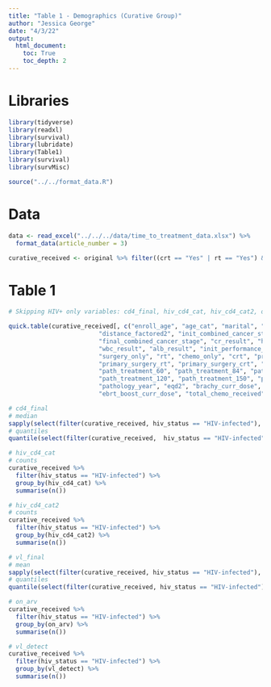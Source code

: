 ```yaml
---
title: "Table 1 - Demographics (Curative Group)"
author: "Jessica George"
date: "4/3/22"
output:
  html_document:
    toc: True
    toc_depth: 2
---
```


# Libraries
```r
library(tidyverse)
library(readxl)
library(survival)
library(lubridate)
library(Table1)
library(survival)
library(survMisc)

source("../../format_data.R")
```


# Data
```r
data <- read_excel("../../../data/time_to_treatment_data.xlsx") %>% 
  format_data(article_number = 3)

curative_received <- original %>% filter((crt == "Yes" | rt == "Yes") & curative_palliative_status == "Curative")
```


# Table 1
```r
# Skipping HIV+ only variables: cd4_final, hiv_cd4_cat, hiv_cd4_cat2, on_arv, vl_detect... See below for calculations for these variables

quick.table(curative_received[, c("enroll_age", "age_cat", "marital", "cancer_screening", 
                         "distance_factored2", "init_combined_cancer_stage", 
                         "final_combined_cancer_stage", "cr_result", "hb_result", "neut_result", 
                         "wbc_result", "alb_result", "init_performance_status", "hiv_status",
                         "surgery_only", "rt", "chemo_only", "crt", "primary_surgery_chemo", 
                         "primary_surgery_rt", "primary_surgery_crt", "path_treatment_30", 
                         "path_treatment_60", "path_treatment_84", "path_treatment_90", 
                         "path_treatment_120", "path_treatment_150", "path_treatment_180", 
                         "pathology_year", "eqd2", "brachy_curr_dose", "ebrt_curr_dose", 
                         "ebrt_boost_curr_dose", "total_chemo_received", "treat_response")])
```


```r
# cd4_final
# median
sapply(select(filter(curative_received, hiv_status == "HIV-infected"), cd4_final), median, na.rm = T)
# quantiles
quantile(select(filter(curative_received,  hiv_status == "HIV-infected"), cd4_final), probs = c(0.25, 0.75), na.rm = T)

# hiv_cd4_cat
# counts
curative_received %>% 
  filter(hiv_status == "HIV-infected") %>% 
  group_by(hiv_cd4_cat) %>% 
  summarise(n())

# hiv_cd4_cat2
# counts
curative_received %>% 
  filter(hiv_status == "HIV-infected") %>% 
  group_by(hiv_cd4_cat2) %>% 
  summarise(n())

# vl_final
# mean
sapply(select(filter(curative_received, hiv_status == "HIV-infected"), vl_final), median, na.rm = T)
# quantiles
quantile(select(filter(curative_received, hiv_status == "HIV-infected"), vl_final), probs = c(0.25, 0.75), na.rm = T)

# on_arv
curative_received %>% 
  filter(hiv_status == "HIV-infected") %>% 
  group_by(on_arv) %>% 
  summarise(n())

# vl_detect
curative_received %>% 
  filter(hiv_status == "HIV-infected") %>% 
  group_by(vl_detect) %>% 
  summarise(n())
```